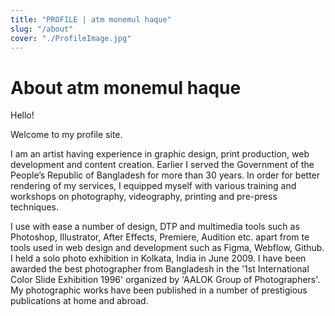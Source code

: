 ```yaml
---
title: "PROFILE | atm monemul haque"
slug: "/about"
cover: "./ProfileImage.jpg"
---
```

<div style={{ margin: `0 auto`, maxWidth: `70ch`, padding: `2rem` }}>

# About atm monemul haque

Hello!

Welcome to my profile site.

I am an artist having experience in graphic design, print production, web development and content creation. Earlier I served the Government of the People’s Republic of Bangladesh for more than 30 years. In order for better rendering of my services, I equipped myself with various training and workshops on photography, videography, printing and pre-press techniques.

I use with ease a number of design, DTP and multimedia tools such as Photoshop, Illustrator, After Effects, Premiere, Audition etc. apart from te tools used in web design and development such as Figma, Webflow, Github. I held a solo photo exhibition in Kolkata, India in June 2009. I have been awarded the best photographer from Bangladesh in the '1st International Color Slide Exhibition 1996' organized by 'AALOK Group of Photographers'. My photographic works have been published in a number of prestigious publications at home and abroad.
</div>